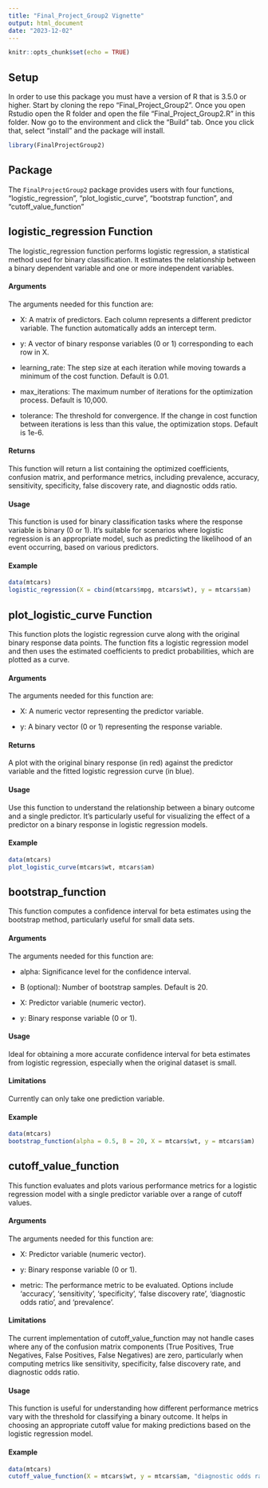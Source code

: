 ```yaml
---
title: "Final_Project_Group2 Vignette"
output: html_document
date: "2023-12-02"
---
```


```r
knitr::opts_chunk$set(echo = TRUE)
```
## Setup
In order to use this package you must have a version of R that is 3.5.0 or higher. Start by cloning the repo "Final_Project_Group2". Once you open Rstudio open the R folder and open the file "Final_Project_Group2.R" in this folder. Now go to the environment and click the "Build" tab. Once you click that, select "install" and the package will install.
```r
library(FinalProjectGroup2)
```
## Package
The `FinalProjectGroup2` package provides users with four functions, "logistic_regression", "plot_logistic_curve", "bootstrap function", and "cutoff_value_function"

## logistic_regression Function
The logistic_regression function performs logistic regression, a statistical method used for binary classification. It estimates the relationship between a binary dependent variable and one or more independent variables.

#### Arguments
The arguments needed for this function are:

- X: A matrix of predictors. Each column represents a different predictor variable. The function automatically adds an intercept term.

- y: A vector of binary response variables (0 or 1) corresponding to each row in X.

- learning_rate: The step size at each iteration while moving towards a minimum of the cost function. Default is 0.01.

- max_iterations: The maximum number of iterations for the optimization process. Default is 10,000.

- tolerance: The threshold for convergence. If the change in cost function between iterations is less than this value, the optimization stops. Default is 1e-6.

#### Returns
This function will return a list containing the optimized coefficients, confusion matrix, and performance metrics, including prevalence, accuracy, sensitivity, specificity, false discovery rate, and diagnostic odds ratio.

#### Usage
This function is used for binary classification tasks where the response variable is binary (0 or 1). It's suitable for scenarios where logistic regression is an appropriate model, such as predicting the likelihood of an event occurring, based on various predictors.


#### Example
```r
data(mtcars)
logistic_regression(X = cbind(mtcars$mpg, mtcars$wt), y = mtcars$am)
```


## plot_logistic_curve Function
This function plots the logistic regression curve along with the original binary response data points. The function fits a logistic regression model and then uses the estimated coefficients to predict probabilities, which are plotted as a curve.

#### Arguments
The arguments needed for this function are:

- X: A numeric vector representing the predictor variable.

- y: A binary vector (0 or 1) representing the response variable.

#### Returns
A plot with the original binary response (in red) against the predictor variable and the fitted logistic regression curve (in blue).

#### Usage
Use this function to understand the relationship between a binary outcome and a single predictor. It's particularly useful for visualizing the effect of a predictor on a binary response in logistic regression models.

#### Example
```r
data(mtcars)
plot_logistic_curve(mtcars$wt, mtcars$am)
```


## bootstrap_function
This function computes a confidence interval for beta estimates using the bootstrap method, particularly useful for small data sets.

#### Arguments
The arguments needed for this function are:

- alpha: Significance level for the confidence interval.

- B (optional): Number of bootstrap samples. Default is 20.

- X: Predictor variable (numeric vector).

- y: Binary response variable (0 or 1).

#### Usage
Ideal for obtaining a more accurate confidence interval for beta estimates from logistic regression, especially when the original dataset is small.

#### Limitations
Currently can only take one prediction variable.

#### Example
```r
data(mtcars)
bootstrap_function(alpha = 0.5, B = 20, X = mtcars$wt, y = mtcars$am)
```

## cutoff_value_function
This function evaluates and plots various performance metrics for a logistic regression model with a single predictor variable over a range of cutoff values.

#### Arguments
The arguments needed for this function are:

- X: Predictor variable (numeric vector).

- y: Binary response variable (0 or 1).

- metric: The performance metric to be evaluated. Options include 'accuracy', 'sensitivity', 'specificity', 'false discovery rate', 'diagnostic odds ratio', and 'prevalence'.

#### Limitations
The current implementation of cutoff_value_function may not handle cases where any of the confusion matrix components (True Positives, True Negatives, False Positives, False Negatives) are zero, particularly when computing metrics like sensitivity, specificity, false discovery rate, and diagnostic odds ratio.

#### Usage
This function is useful for understanding how different performance metrics vary with the threshold for classifying a binary outcome. It helps in choosing an appropriate cutoff value for making predictions based on the logistic regression model.

#### Example
```r
data(mtcars)
cutoff_value_function(X = mtcars$wt, y = mtcars$am, "diagnostic odds ratio")
```
